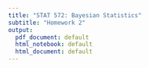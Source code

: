 ```yaml
---
title: "STAT 572: Bayesian Statistics" 
subtitle: "Homework 2"
output:
  pdf_document: default
  html_notebook: default
  html_document: default
---
```


\vspace{-0.5cm}
\begin{center}
(to be submitted online in D2L before October 21st at 5:00 pm)
\end{center}

\vspace{1cm}

\begin{enumerate}
\item If $X_1,\ldots, X_n \sim\text{Bernoulli}(\theta)$, then the distribution of the sum $Z=\sum_{i=1}^n X_i$ has the Binomial$(n,\theta)$ distribution. Show that with $n$ fixed, the Binomial$(n,\theta)$ distributions form a one-parameter exponential family.

The likelihood for the Binomial$(n,\theta)$ family is given by
\begin{eqnarray*}
p(z|n,\theta)&=&{n \choose z}\theta^z (1-\theta)^{n-z}\\
&=&\exp\left\{z\ln(\theta)+(n-z)\ln(1-\theta)\right\}{n \choose z}\\
&=&\exp\left\{z\ln(\theta)-z\ln(1-\theta)+n\ln(1-\theta)\right\}{n \choose z}\\
&=&\exp\left\{z\ln{\left(\frac{\theta}{1-\theta}\right)}-n(-\ln(1-\theta))\right\}{n \choose z}.
\end{eqnarray*}
Since the general exponential family form is given by
$$p(z | \theta)=\exp\left\{t(y)\varphi(\theta)-n\kappa(\theta)\right\}h(z),$$
then the Binomial$(n,\theta)$ family of distributions, with $n$ fixed, is a one-parameter exponential family distribution with
\begin{itemize}
\item $t(z)=z$
\item $\varphi(\theta)=\ln{\left(\frac{\theta}{1-\theta}\right)}$,
\item $\kappa(\theta)=-\ln{(1-\theta)}$, and
\item $h(z)={n \choose z}$,
\end{itemize}
following the notation in the class notes.



\item Consider the family of generating distributions $\left\{\text{Poisson}(\theta): \theta>0\right\}$ for the random sample $Y_1,\ldots,Y_n$ together with the conjugate family of priors $\left\{\text{Gamma}(a,b): a,b>0 \right\}$ for $\theta$.  


\begin{enumerate}
\item Verify that the family of posteriors for $\theta|X=x$, can be expressed in the same form as Equation (3) of Section 3 in the \emph{Exponential Families and Conjugacy} class notes. 

\begin{eqnarray*}
p(\theta | y_{1:n})&\propto& \left(e^{n\bar{y}\ln{\theta}-n\theta}\right)\left(e^{(a-1)\ln(\theta)-b \theta +\ln{\left(b^a/\Gamma(a)\right)}} \right) \\
&\propto&  e^{(n\bar{y}+a-1)\ln(\theta)-(n+b)\theta +\ln{\left(b^a/\Gamma(a)\right)}}\\
&=&  e^{n^\star t^\star\ln(\theta)-n^\star\theta}
\end{eqnarray*}
%where $t(y)=\sum y_i$, $\varphi(\theta)=\ln(\theta)$, $\kappa(\theta)=\theta$, $n^\star = (n+b)$, and $t^\star= (n\bar{y}+a-1)/(n+b)$, and
$$t^\star = \frac{n\bar{y}+a-1}{n+b}\quad\text{and}\quad n^\star=n+b $$

\item Show that what is referred to as $t^\star$ in the class notes can be expressed as a convex combination of the ``prior guess'' $t_0$ and the sufficient statistic $t(y)$ that you obtain for this problem.

From above, we have that $$t^\star=\frac{n\bar{y}+a-1}{n+b}=\frac{b}{n+b}\left(\frac{a-1}{b}\right)+\frac{n}{n+b}\bar{y},$$
which is a convex combination of $(a-1)/b$ and $\bar{y}$.  The ``best prior guess'' $(a-1)/b$ corresponds to the prior mode of the Gamma$(a,b)$ density, obtained by setting $dp(\theta)/d\theta = 0$ and substituting to find the value of $\theta$ that maximizes the Gamma pdf -- obtaining the 2nd derivative is usually advised to confirm that you are in fact finding a max.

\end{enumerate}


\item Show that for a certain choice of $t(y)$ and $h(y)$, the Gamma$(a, b)$ distributions are in natural form with natural parameter $\theta = (a, b)^T$.

Assuming that we have $Y_1,\ldots,Y_n \overset{iid}{\sim}\text{Gamma}(a,b)$, the likelihood in exponential family form is given by
\begin{eqnarray*}
p(y_{1:n} | a, b)&=& \prod_i \frac{b^a}{\Gamma(a)}y_i^{a-1} e^{-b y_i} \\
&\propto&  \exp{\left\{(a-1)\sum_{i=1}^n\ln(y_i)-b n \bar{y}+n\ln\left(\frac{b^a}{\Gamma(a)}\right)\right\}}\\
&\propto&  \exp{\left\{a\sum_{i=1}^n\ln(y_i)-b n \bar{y}+n\ln\left(\frac{b^a}{\Gamma(a)}\right)-\sum_{i=1}^n\ln(y_i)\right\}}\\
&=&  \exp{\left\{(a, b){\sum_{i=1}^n\ln(y_i) \choose -n \bar{y}}-n\ln\left(\frac{\Gamma(a)}{b^a}\right) \right\}}  \exp{\left\{-\sum_{i=1}^n\ln(y_i)\right\}},
\end{eqnarray*}
and so, setting
$$t(y)={\sum_{i=1}^n\ln(y_i) \choose -n \bar{y}}\quad\text{ and }h(y)=\exp{\left\{-\sum_{i=1}^n\ln(y_i)\right\}}$$
the Gamma$(a,b)$ distribution can be written in natural form with parameter $\varphi(\theta)=\theta=(a,b)^T.$
\end{enumerate}
